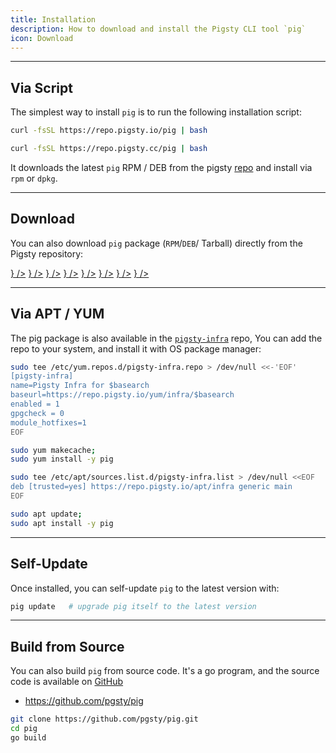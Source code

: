 ```yaml
---
title: Installation
description: How to download and install the Pigsty CLI tool `pig`
icon: Download
---
```




--------

## Via Script

The simplest way to install `pig` is to run the following installation script:

```bash tab="default"
curl -fsSL https://repo.pigsty.io/pig | bash
```
```bash tab="mirror"
curl -fsSL https://repo.pigsty.cc/pig | bash
```

It downloads the latest `pig` RPM / DEB from the pigsty [repo](/ext/repo) and install via `rpm` or `dpkg`.


--------

## Download

You can also download `pig` package (`RPM`/`DEB`/ Tarball) directly from the Pigsty repository:

<Files>
    <Folder name="https://repo.pigsty.io" defaultOpen>
        <Folder name="pkg" defaultOpen>
            <Folder name="pig" defaultOpen>
                <a href={"https://repo.pigsty.io/pkg/pig/latest"}><File name="latest" icon={<FileTerminal className="text-orange-500" />} /></a>
                <Folder name="v0.4.2" defaultOpen>
                    <a href={"https://repo.pigsty.io/pkg/pig/v0.4.2/pig_0.4.2-1_amd64.deb"}><File name="pig_0.4.2-1_amd64.deb" icon={<Package className="text-sky-600" />} /></a>
                    <a href={"https://repo.pigsty.io/pkg/pig/v0.4.2/pig_0.4.2-1_arm64.deb"}><File name="pig_0.4.2-1_arm64.deb" icon={<Package className="text-sky-600" />} /></a>
                    <a href={"https://repo.pigsty.io/pkg/pig/v0.4.2/pig-0.4.2-1.aarch64.rpm"}><File name="pig-0.4.2-1.aarch64.rpm" icon={<Package className="text-sky-600" />} /></a>
                    <a href={"https://repo.pigsty.io/pkg/pig/v0.4.2/pig-0.4.2-1.x86_64.rpm"}><File name="pig-0.4.2-1.x86_64.rpm" icon={<Package className="text-sky-600" />} /></a>
                    <a href={"https://repo.pigsty.io/pkg/pig/v0.4.2/pig-v0.4.2.linux-amd64.tar.gz"}><File name="pig-v0.4.2.linux-amd64.tar.gz" icon={<Package className="text-sky-600" />} /></a>
                    <a href={"https://repo.pigsty.io/pkg/pig/v0.4.2/pig-v0.4.2.linux-arm64.tar.gz"}><File name="pig-v0.4.2.linux-arm64.tar.gz" icon={<Package className="text-sky-600" />} /></a>
                </Folder>
                <Folder name="v0.4.1" defaultOpen></Folder>
                <Folder name="..." defaultOpen></Folder>
            </Folder>
        </Folder>
        <a href={"https://repo.pigsty.io/pig"}><File name="pig" icon={<FileTerminal className="text-orange-500" />} /></a>
    </Folder>
</Files>



--------

## Via APT / YUM

The pig package is also available in the [`pigsty-infra`](/ext/repo/infra) repo,
You can add the repo to your system, and install it with OS package manager:

```bash tab="yum"
sudo tee /etc/yum.repos.d/pigsty-infra.repo > /dev/null <<-'EOF'
[pigsty-infra]
name=Pigsty Infra for $basearch
baseurl=https://repo.pigsty.io/yum/infra/$basearch
enabled = 1
gpgcheck = 0
module_hotfixes=1
EOF

sudo yum makecache;
sudo yum install -y pig
```

```bash tab="apt"
sudo tee /etc/apt/sources.list.d/pigsty-infra.list > /dev/null <<EOF
deb [trusted=yes] https://repo.pigsty.io/apt/infra generic main
EOF

sudo apt update;
sudo apt install -y pig
```



--------

## Self-Update

Once installed, you can self-update `pig` to the latest version with:

```bash
pig update   # upgrade pig itself to the latest version
```


--------

## Build from Source

You can also build `pig` from source code. It's a go program, and the source code is available on [GitHub](https://github.com/pgsty/pig)

- https://github.com/pgsty/pig

```bash
git clone https://github.com/pgsty/pig.git
cd pig
go build
```

